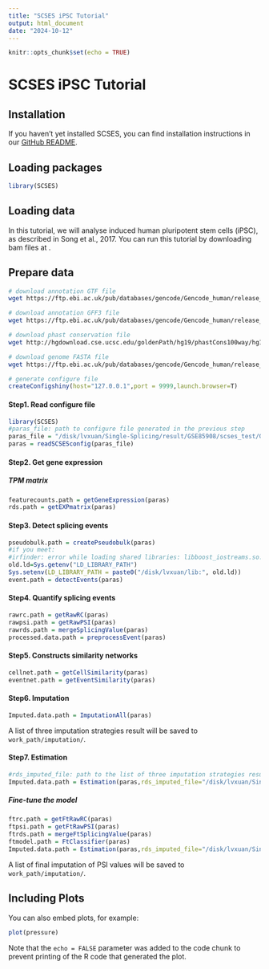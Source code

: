 ```yaml
---
title: "SCSES iPSC Tutorial"
output: html_document
date: "2024-10-12"
---
```


```r
knitr::opts_chunk$set(echo = TRUE)
```

# SCSES iPSC Tutorial

## Installation

If you haven’t yet installed SCSES, you can find installation instructions in our [GitHub README](https://github.com/lvxuan12/SCSES?tab=readme-ov-file#installation).

## Loading packages

```r
library(SCSES)
```

## Loading data

In this tutorial, we will analyse induced human pluripotent stem cells (iPSC), as described in Song et al., 2017. You can run this tutorial by downloading bam files at .

## Prepare data

``` bash
# download annotation GTF file
wget https://ftp.ebi.ac.uk/pub/databases/gencode/Gencode_human/release_19/gencode.v19.annotation.gtf.gz

# download annotation GFF3 file
wget https://ftp.ebi.ac.uk/pub/databases/gencode/Gencode_human/release_19/gencode.v19.annotation.gff3.gz

# download phast conservation file
wget http://hgdownload.cse.ucsc.edu/goldenPath/hg19/phastCons100way/hg19.100way.phastCons.bw

# download genome FASTA file
wget https://ftp.ebi.ac.uk/pub/databases/gencode/Gencode_human/release_19/GRCh37.p13.genome.fa.gz

```

```r
# generate configure file
createConfigshiny(host="127.0.0.1",port = 9999,launch.browser=T) 
```

#### Step1. Read configure file

```r
library(SCSES)
#paras_file: path to configure file generated in the previous step
paras_file = "/disk/lvxuan/Single-Splicing/result/GSE85908/scses_test/GSE85908.json"
paras = readSCSESconfig(paras_file)
```

#### Step2. Get gene expression

##### TPM matrix

```r
featurecounts.path = getGeneExpression(paras) 
rds.path = getEXPmatrix(paras)
```

#### Step3. Detect splicing events

```r
pseudobulk.path = createPseudobulk(paras)
#if you meet:
#irfinder: error while loading shared libraries: libboost_iostreams.so.1.71.0: cannot open shared object file: No such file or directory
old.ld=Sys.getenv("LD_LIBRARY_PATH")
Sys.setenv(LD_LIBRARY_PATH = paste0("/disk/lvxuan/lib:", old.ld))
event.path = detectEvents(paras)
```

#### Step4. Quantify splicing events

```r
rawrc.path = getRawRC(paras)
rawpsi.path = getRawPSI(paras)
rawrds.path = mergeSplicingValue(paras)
processed.data.path = preprocessEvent(paras)
```

#### Step5. Constructs similarity networks

```r
cellnet.path = getCellSimilarity(paras)
eventnet.path = getEventSimilarity(paras)
```

#### Step6. Imputation

```r
Imputed.data.path = ImputationAll(paras)
```

A list of three imputation strategies result will be saved to `work_path/imputation/`.

#### Step7. Estimation

```r
#rds_imputed_file: path to the list of three imputation strategies results generated in the previous step
Imputed.data.path = Estimation(paras,rds_imputed_file="/disk/lvxuan/Single-Splicing/result/GSE85908/scses_test/imputation/Imputed_seperated_500007276.rds")
```

##### Fine-tune the model

```r
ftrc.path = getFtRawRC(paras)
ftpsi.path = getFtRawPSI(paras)
ftrds.path = mergeFtSplicingValue(paras)
ftmodel.path = FtClassifier(paras)
Imputed.data.path = Estimation(paras,rds_imputed_file="/disk/lvxuan/Single-Splicing/result/GSE85908/scses_test/imputation/Imputed_seperated_500007276.rds")
```

A list of final imputation of PSI values will be saved to `work_path/imputation/`.

## Including Plots

You can also embed plots, for example:

```r
plot(pressure)
```

Note that the `echo = FALSE` parameter was added to the code chunk to prevent printing of the R code that generated the plot.
